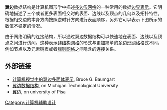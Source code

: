 '''翼边'''数据结构是计算机图形学中描述[[多边形网格|多边形网格]]的一种常用的数据[[边界表示|边界表示]]。它明确地描述了三个或者更多表面相交时的表面、边线以及顶点的几何以及拓扑特性。根据相交边的本身方向按照逆时针方向进行表面顺序，另外它可以表示下图所示的数值不稳定的情况。

由于网络明确的连接结构，所以通过翼边数据结构可以快速地在表面、边线以及顶点之间进行访问。这种表示[[非结构网格|非结构网格]]的形式与更加简单的[[多边形网格|多边形网格]]格式不同，例如节点以及元素链表或者[[规则网格|规则网格]]之间隐含的连接关系。

<!-- 檔案不存在 [[File:point_on_edge.png|File:point_on_edge.png]] ，可從英文維基百科取得 -->
==外部链接==
* [https://web.archive.org/web/20050829135758/http://www.baumgart.org/winged-edge/winged-edge.html  计算机视觉中的翼边多面体表示], Bruce G. Baumgart
* [http://www.cs.mtu.edu/~shene/COURSES/cs3621/NOTES/model/winged-e.html  翼边数据结构], on Michigan Technological University
* [http://medialab.di.unipi.it/web/IUM/Waterloo/node119.html  翼边], on university of Pisa

[[Category:计算机辅助设计|Category:计算机辅助设计]]
